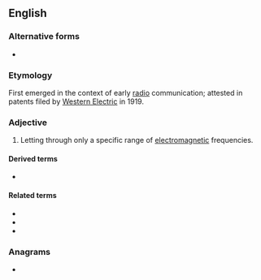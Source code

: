 {{also|bandpass}}
==English==

===Alternative forms===
* {{l|en|bandpass}}

===Etymology===
First emerged in the context of early [[radio]] communication; attested in patents filed by [[w:Western Electric|Western Electric]] in 1919.

===Adjective===
{{en-adj|-|head=[[band]]-[[pass]]}}

# {{lb|en|electronics}} Letting through only a specific range of [[electromagnetic]] frequencies.

====Derived terms====
* {{l|en|band-pass filter}}

====Related terms====
* {{l|en|passband}}
* {{l|en|high-pass}}
* {{l|en|low-pass}}

===Anagrams===
* {{anagrams|en|a=aabdnpss|passband}}